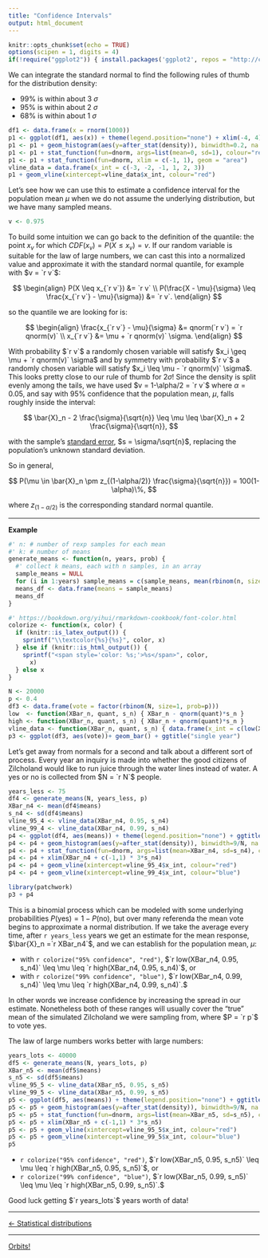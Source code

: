 ```yaml
---
title: "Confidence Intervals"
output: html_document
---
```


```r
knitr::opts_chunk$set(echo = TRUE)
options(scipen = 1, digits = 4)
if(!require("ggplot2")) { install.packages('ggplot2', repos = "http://cran.us.r-project.org"); library("ggplot2") }
```

We can integrate the standard normal to find the following rules of thumb for the distribution density:

- 99% is within about 3 $\sigma$
- 95% is within about 2 $\sigma$
- 68% is within about 1 $\sigma$

```r
df1 <- data.frame(x = rnorm(1000))
p1 <- ggplot(df1, aes(x)) + theme(legend.position="none") + xlim(-4, 4)
p1 <- p1 + geom_histogram(aes(y=after_stat(density)), binwidth=0.2, na.rm=TRUE)
p1 <- p1 + stat_function(fun=dnorm, args=list(mean=0, sd=1), colour="red")
p1 <- p1 + stat_function(fun=dnorm, xlim = c(-1, 1), geom = "area")
vline_data = data.frame(x_int = c(-3, -2, -1, 1, 2, 3))
p1 + geom_vline(xintercept=vline_data$x_int, colour="red")
```

Let's see how we can use this to estimate a confidence interval for the population mean $\mu$ when we do not assume the underlying distribution, but we have many sampled means.

```r
v <- 0.975
```

To build some intuition we can go back to the definition of the quantile: the point $x_v$ for which $CDF(x_v) = P(X \leq x_v) = v$. If our random variable is suitable for the law of large numbers, we can cast this into a normalized value and approximate it with the standard normal quantile, for example with $v = `r v`$:

$$
\begin{align}
P(X \leq x_{`r v`}) &= `r v` \\
P(\frac{X - \mu}{\sigma} \leq \frac{x_{`r v`} - \mu}{\sigma}) &= `r v`.
\end{align}
$$

so the quantile we are looking for is:

$$
\begin{align}
\frac{x_{`r v`} - \mu}{\sigma} &= qnorm(`r v`) = `r qnorm(v)` \\
x_{`r v`} &= \mu + `r qnorm(v)` \sigma.
\end{align}
$$

With probability $`r v`$ a randomly chosen variable will satisfy $x_i \geq \mu + `r qnorm(v)` \sigma$ and by symmetry with probability $`r v`$ a randomly chosen variable will satisfy $x_i \leq \mu - `r qnorm(v)` \sigma$. This looks pretty close to our rule of thumb for $2 \sigma$! Since the density is split evenly among the tails, we have used $v = 1-\alpha/2 = `r v`$ where $\alpha = 0.05$, and say with $95\%$ confidence that the population mean, $\mu$, falls roughly inside the interval:

$$
\bar{X}_n - 2 \frac{\sigma}{\sqrt{n}} \leq \mu \leq \bar{X}_n + 2 \frac{\sigma}{\sqrt{n}},
$$

with the sample's [standard error](https://en.wikipedia.org/wiki/Standard_error), $s = \sigma/\sqrt{n}$, replacing the population's unknown standard deviation.

So in general,

$$
P(\mu \in \bar{X}_n \pm z_{(1-\alpha/2)} \frac{\sigma}{\sqrt{n}}) = 100(1-\alpha)\%,
$$

where $z_{(1-\alpha/2)}$ is the corresponding standard normal quantile.

***

**Example**

```r
#' n: # number of rexp samples for each mean
#' k: # number of means
generate_means <- function(n, years, prob) {
  #' collect k means, each with n samples, in an array
  sample_means = NULL
  for (i in 1:years) sample_means = c(sample_means, mean(rbinom(n, size=1, prob=prob)))
  means_df <- data.frame(means = sample_means)
  means_df
}
```

```r
#' https://bookdown.org/yihui/rmarkdown-cookbook/font-color.html
colorize <- function(x, color) {
  if (knitr::is_latex_output()) {
    sprintf("\\textcolor{%s}{%s}", color, x)
  } else if (knitr::is_html_output()) {
    sprintf("<span style='color: %s;'>%s</span>", color,
      x)
  } else x
}
```

```r
N <- 20000
p <- 0.4
df3 <- data.frame(vote = factor(rbinom(N, size=1, prob=p)))
low  <- function(XBar_n, quant, s_n) { XBar_n - qnorm(quant)*s_n }
high <- function(XBar_n, quant, s_n) { XBar_n + qnorm(quant)*s_n }
vline_data <- function(XBar_n, quant, s_n) { data.frame(x_int = c(low(XBar_n, quant, s_n), XBar_n, high(XBar_n, quant, s_n))) }
p3 <- ggplot(df3, aes(vote))+ geom_bar() + ggtitle("single year")
```

Let's get away from normals for a second and talk about a different sort of process. Every year an inquiry is made into whether the good citizens of Zilcholand would like to run juice through the water lines instead of water. A yes or no is collected from $N = `r N`$ people.

```r
years_less <- 75
df4 <- generate_means(N, years_less, p)
XBar_n4 <- mean(df4$means)
s_n4 <- sd(df4$means)
vline_95_4 <- vline_data(XBar_n4, 0.95, s_n4)
vline_99_4 <- vline_data(XBar_n4, 0.99, s_n4)
p4 <- ggplot(df4, aes(means)) + theme(legend.position="none") + ggtitle(paste("histogram, means for", as.character(years_less), "years"))
p4 <- p4 + geom_histogram(aes(y=after_stat(density)), binwidth=9/N, na.rm=TRUE)
p4 <- p4 + stat_function(fun=dnorm, args=list(mean=XBar_n4, sd=s_n4), colour="red")
p4 <- p4 + xlim(XBar_n4 + c(-1,1) * 3*s_n4)
p4 <- p4 + geom_vline(xintercept=vline_95_4$x_int, colour="red")
p4 <- p4 + geom_vline(xintercept=vline_99_4$x_int, colour="blue")
```

```r
library(patchwork)
p3 + p4
```

This is a binomial process which can be modeled with some underlying probabilities $P(\text{yes}) = 1 - P(\text{no})$, but over many referenda the mean vote begins to approximate a normal distribution. If we take the average every time, after `r years_less` years we get an estimate for the mean response, $\bar{X}_n =`r XBar_n4`$, and we can establish for the population mean, $\mu$:

- with `r colorize("95% confidence", "red")`, $`r low(XBar_n4, 0.95, s_n4)` \leq \mu \leq `r high(XBar_n4, 0.95, s_n4)`$, or
- with `r colorize("99% confidence", "blue")`, $`r low(XBar_n4, 0.99, s_n4)` \leq \mu \leq `r high(XBar_n4, 0.99, s_n4)`.$

In other words we increase confidence by increasing the spread in our estimate. Nonetheless both of these ranges will usually cover the "true" mean of the simulated Zilcholand we were sampling from, where $P = `r p`$ to vote yes.

The law of large numbers works better with large numbers:

```r
years_lots <- 40000
df5 <- generate_means(N, years_lots, p)
XBar_n5 <- mean(df5$means)
s_n5 <- sd(df5$means)
vline_95_5 <- vline_data(XBar_n5, 0.95, s_n5)
vline_99_5 <- vline_data(XBar_n5, 0.99, s_n5)
p5 <- ggplot(df5, aes(means)) + theme(legend.position="none") + ggtitle(paste("histogram, means for", as.character(years_lots), "years"))
p5 <- p5 + geom_histogram(aes(y=after_stat(density)), binwidth=9/N, na.rm=TRUE)
p5 <- p5 + stat_function(fun=dnorm, args=list(mean=XBar_n5, sd=s_n5), colour="red")
p5 <- p5 + xlim(XBar_n5 + c(-1,1) * 3*s_n5)
p5 <- p5 + geom_vline(xintercept=vline_95_5$x_int, colour="red")
p5 <- p5 + geom_vline(xintercept=vline_99_5$x_int, colour="blue")
p5
```


- `r colorize("95% confidence", "red")`, $`r low(XBar_n5, 0.95, s_n5)` \leq \mu \leq `r high(XBar_n5, 0.95, s_n5)`$, or
- `r colorize("99% confidence", "blue")`, $`r low(XBar_n5, 0.99, s_n5)` \leq \mu \leq `r high(XBar_n5, 0.99, s_n5)`.$

Good luck getting $`r years_lots`$ years worth of data!

***

[<- Statistical distributions](./stat_dist.html)

***

[Orbits!](../index.html)
